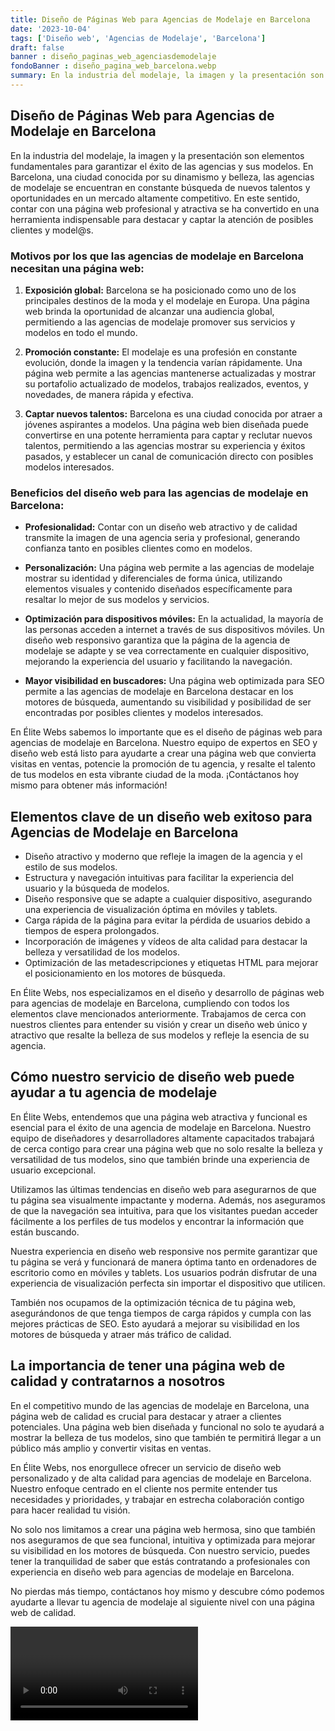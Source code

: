 ```yaml
---
title: Diseño de Páginas Web para Agencias de Modelaje en Barcelona
date: '2023-10-04'
tags: ['Diseño web', 'Agencias de Modelaje', 'Barcelona']
draft: false
banner : diseño_paginas_web_agenciasdemodelaje
fondoBanner : diseño_pagina_web_barcelona.webp
summary: En la industria del modelaje, la imagen y la presentación son elementos fundamentales para garantizar el éxito de las agencias y sus modelos. En Barcelona, una ciudad conocida por su dinamismo y belleza, las agencias de modelaje se encuentran en constante búsqueda de nuevos talentos y oportunidades en un mercado altamente competitivo. En este sentido, contar con una página web profesional y atractiva se ha convertido en una herramienta indispensable para destacar y captar la atención de posibles clientes y model@s.
---
```


## Diseño de Páginas Web para Agencias de Modelaje en Barcelona

En la industria del modelaje, la imagen y la presentación son elementos fundamentales para garantizar el éxito de las agencias y sus modelos. En Barcelona, una ciudad conocida por su dinamismo y belleza, las agencias de modelaje se encuentran en constante búsqueda de nuevos talentos y oportunidades en un mercado altamente competitivo. En este sentido, contar con una página web profesional y atractiva se ha convertido en una herramienta indispensable para destacar y captar la atención de posibles clientes y model@s.

### Motivos por los que las agencias de modelaje en Barcelona necesitan una página web:

1. **Exposición global:** Barcelona se ha posicionado como uno de los principales destinos de la moda y el modelaje en Europa. Una página web brinda la oportunidad de alcanzar una audiencia global, permitiendo a las agencias de modelaje promover sus servicios y modelos en todo el mundo.

2. **Promoción constante:** El modelaje es una profesión en constante evolución, donde la imagen y la tendencia varían rápidamente. Una página web permite a las agencias mantenerse actualizadas y mostrar su portafolio actualizado de modelos, trabajos realizados, eventos, y novedades, de manera rápida y efectiva.

3. **Captar nuevos talentos:** Barcelona es una ciudad conocida por atraer a jóvenes aspirantes a modelos. Una página web bien diseñada puede convertirse en una potente herramienta para captar y reclutar nuevos talentos, permitiendo a las agencias mostrar su experiencia y éxitos pasados, y establecer un canal de comunicación directo con posibles modelos interesados.

### Beneficios del diseño web para las agencias de modelaje en Barcelona:

- **Profesionalidad:** Contar con un diseño web atractivo y de calidad transmite la imagen de una agencia seria y profesional, generando confianza tanto en posibles clientes como en modelos.

- **Personalización:** Una página web permite a las agencias de modelaje mostrar su identidad y diferenciales de forma única, utilizando elementos visuales y contenido diseñados específicamente para resaltar lo mejor de sus modelos y servicios.

- **Optimización para dispositivos móviles:** En la actualidad, la mayoría de las personas acceden a internet a través de sus dispositivos móviles. Un diseño web responsivo garantiza que la página de la agencia de modelaje se adapte y se vea correctamente en cualquier dispositivo, mejorando la experiencia del usuario y facilitando la navegación.

- **Mayor visibilidad en buscadores:** Una página web optimizada para SEO permite a las agencias de modelaje en Barcelona destacar en los motores de búsqueda, aumentando su visibilidad y posibilidad de ser encontradas por posibles clientes y modelos interesados.

En Élite Webs sabemos lo importante que es el diseño de páginas web para agencias de modelaje en Barcelona. Nuestro equipo de expertos en SEO y diseño web está listo para ayudarte a crear una página web que convierta visitas en ventas, potencie la promoción de tu agencia, y resalte el talento de tus modelos en esta vibrante ciudad de la moda. ¡Contáctanos hoy mismo para obtener más información!

<GifSeo />

<Cta />

## Elementos clave de un diseño web exitoso para Agencias de Modelaje en Barcelona

- Diseño atractivo y moderno que refleje la imagen de la agencia y el estilo de sus modelos.
- Estructura y navegación intuitivas para facilitar la experiencia del usuario y la búsqueda de modelos.
- Diseño responsive que se adapte a cualquier dispositivo, asegurando una experiencia de visualización óptima en móviles y tablets.
- Carga rápida de la página para evitar la pérdida de usuarios debido a tiempos de espera prolongados.
- Incorporación de imágenes y vídeos de alta calidad para destacar la belleza y versatilidad de los modelos.
- Optimización de las metadescripciones y etiquetas HTML para mejorar el posicionamiento en los motores de búsqueda.

En Élite Webs, nos especializamos en el diseño y desarrollo de páginas web para agencias de modelaje en Barcelona, cumpliendo con todos los elementos clave mencionados anteriormente. Trabajamos de cerca con nuestros clientes para entender su visión y crear un diseño web único y atractivo que resalte la belleza de sus modelos y refleje la esencia de su agencia.

## Cómo nuestro servicio de diseño web puede ayudar a tu agencia de modelaje

En Élite Webs, entendemos que una página web atractiva y funcional es esencial para el éxito de una agencia de modelaje en Barcelona. Nuestro equipo de diseñadores y desarrolladores altamente capacitados trabajará de cerca contigo para crear una página web que no solo resalte la belleza y versatilidad de tus modelos, sino que también brinde una experiencia de usuario excepcional.

Utilizamos las últimas tendencias en diseño web para asegurarnos de que tu página sea visualmente impactante y moderna. Además, nos aseguramos de que la navegación sea intuitiva, para que los visitantes puedan acceder fácilmente a los perfiles de tus modelos y encontrar la información que están buscando.

Nuestra experiencia en diseño web responsive nos permite garantizar que tu página se verá y funcionará de manera óptima tanto en ordenadores de escritorio como en móviles y tablets. Los usuarios podrán disfrutar de una experiencia de visualización perfecta sin importar el dispositivo que utilicen.

También nos ocupamos de la optimización técnica de tu página web, asegurándonos de que tenga tiempos de carga rápidos y cumpla con las mejores prácticas de SEO. Esto ayudará a mejorar su visibilidad en los motores de búsqueda y atraer más tráfico de calidad.

## La importancia de tener una página web de calidad y contratarnos a nosotros

En el competitivo mundo de las agencias de modelaje en Barcelona, una página web de calidad es crucial para destacar y atraer a clientes potenciales. Una página web bien diseñada y funcional no solo te ayudará a mostrar la belleza de tus modelos, sino que también te permitirá llegar a un público más amplio y convertir visitas en ventas.

En Élite Webs, nos enorgullece ofrecer un servicio de diseño web personalizado y de alta calidad para agencias de modelaje en Barcelona. Nuestro enfoque centrado en el cliente nos permite entender tus necesidades y prioridades, y trabajar en estrecha colaboración contigo para hacer realidad tu visión.

No solo nos limitamos a crear una página web hermosa, sino que también nos aseguramos de que sea funcional, intuitiva y optimizada para mejorar su visibilidad en los motores de búsqueda. Con nuestro servicio, puedes tener la tranquilidad de saber que estás contratando a profesionales con experiencia en diseño web para agencias de modelaje en Barcelona.

No pierdas más tiempo, contáctanos hoy mismo y descubre cómo podemos ayudarte a llevar tu agencia de modelaje al siguiente nivel con una página web de calidad.

<Video />

<CtaBot job='Agencias de Modelaje' city='Barcelona'/>

<Gmaps query='Barcelona+españa+maps' />